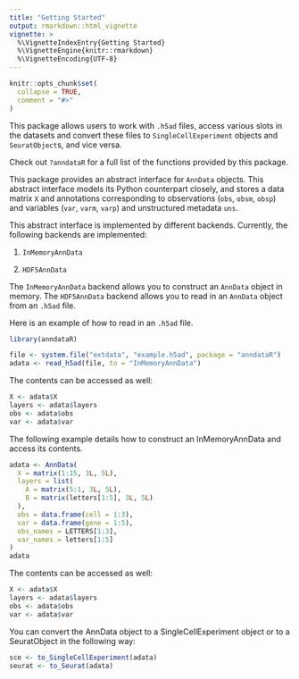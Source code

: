 ```yaml
---
title: "Getting Started"
output: rmarkdown::html_vignette
vignette: >
  %\VignetteIndexEntry{Getting Started}
  %\VignetteEngine{knitr::rmarkdown}
  %\VignetteEncoding{UTF-8}
---
```


```r
knitr::opts_chunk$set(
  collapse = TRUE,
  comment = "#>"
)
```

This package allows users to work with `.h5ad` files, access various slots in the datasets and convert these files to `SingleCellExperiment` objects and `SeuratObject`s, and vice versa.

Check out `?anndataR` for a full list of the functions provided by this package.

This package provides an abstract interface for `AnnData` objects. This abstract interface models its Python counterpart closely, and stores a data matrix `X` and annotations corresponding to observations (`obs`, `obsm`, `obsp`) and variables (`var`, `varm`, `varp`) and unstructured metadata `uns`.


This abstract interface is implemented by different backends. Currently, the following backends are implemented:

1. `InMemoryAnnData`

2. `HDF5AnnData`

The `InMemoryAnnData` backend allows you to construct an `AnnData` object in memory.
The `HDF5AnnData` backend allows you to read in an `AnnData` object from an `.h5ad` file.

Here is an example of how to read in an `.h5ad` file.

```r
library(anndataR)
```

```r
file <- system.file("extdata", "example.h5ad", package = "anndataR")
adata <- read_h5ad(file, to = "InMemoryAnnData")
```

The contents can be accessed as well:
```r
X <- adata$X
layers <- adata$layers
obs <- adata$obs
var <- adata$var
```

The following example details how to construct an InMemoryAnnData and access its contents.

```r

adata <- AnnData(
  X = matrix(1:15, 3L, 5L),
  layers = list(
    A = matrix(5:1, 3L, 5L),
    B = matrix(letters[1:5], 3L, 5L)
  ),
  obs = data.frame(cell = 1:3),
  var = data.frame(gene = 1:5),
  obs_names = LETTERS[1:3],
  var_names = letters[1:5]
)
adata
```

The contents can be accessed as well:
```r
X <- adata$X
layers <- adata$layers
obs <- adata$obs
var <- adata$var
```

You can convert the AnnData object to a SingleCellExperiment object or to a SeuratObject in the following way:

```r
sce <- to_SingleCellExperiment(adata)
seurat <- to_Seurat(adata)
```

